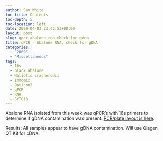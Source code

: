 ```yaml
---
author: Sam White
toc-title: Contents
toc-depth: 5
toc-location: left
date: 2009-04-03 23:43:53+00:00
layout: post
slug: qpcr-abalone-rna-check-for-gdna
title: qPCR - Abalone RNA, check for gDNA
categories:
  - "2009"
  - "Miscellaneous"
tags:
  - 16s
  - black abalone
  - Haliotis cracherodii
  - Immomix
  - Opticon2
  - qPCR
  - RNA
  - SYTO13
---
```


Abalone RNA isolated from this week was qPCR's with 16s primers to determine if gDNA contamination was present. [PCR/plate layout is here](https://eagle.fish.washington.edu/Arabidopsis/Notebook%20Workup%20Files/20090403-01.pdf).

Results: All samples appear to have gDNA contamination. Will use Qiagen QT Kit for cDNA.
